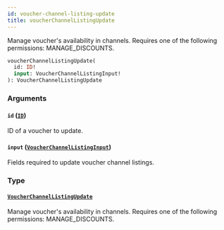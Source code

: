 ```yaml
---
id: voucher-channel-listing-update
title: voucherChannelListingUpdate
---
```



Manage voucher's availability in channels. Requires one of the following permissions: MANAGE_DISCOUNTS.

```graphql
voucherChannelListingUpdate(
  id: ID!
  input: VoucherChannelListingInput!
): VoucherChannelListingUpdate
```


### Arguments

#### `id` ([`ID`](../../../developer/api-reference/scalars/id))

ID of a voucher to update.


#### `input` ([`VoucherChannelListingInput`](../../../developer/api-reference/inputs/voucher-channel-listing-input))

Fields required to update voucher channel listings.


### Type

#### [`VoucherChannelListingUpdate`](../../../developer/api-reference/objects/voucher-channel-listing-update) 

Manage voucher's availability in channels. Requires one of the following permissions: MANAGE_DISCOUNTS.




